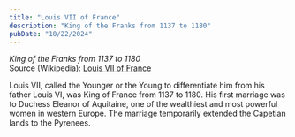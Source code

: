 ```yaml
---
title: "Louis VII of France"
description: "King of the Franks from 1137 to 1180"
pubDate: "10/22/2024"
---
```


*King of the Franks from 1137 to 1180*  
Source (Wikipedia): [Louis VII of France][1]

Louis VII, called the Younger or the Young to differentiate him from his father Louis VI, was King of France from 1137 to 1180. His first marriage was to Duchess Eleanor of Aquitaine, one of the wealthiest and most powerful women in western Europe. The marriage temporarily extended the Capetian lands to the Pyrenees.

[1]: https://en.wikipedia.org/wiki/Louis_VII_of_France
